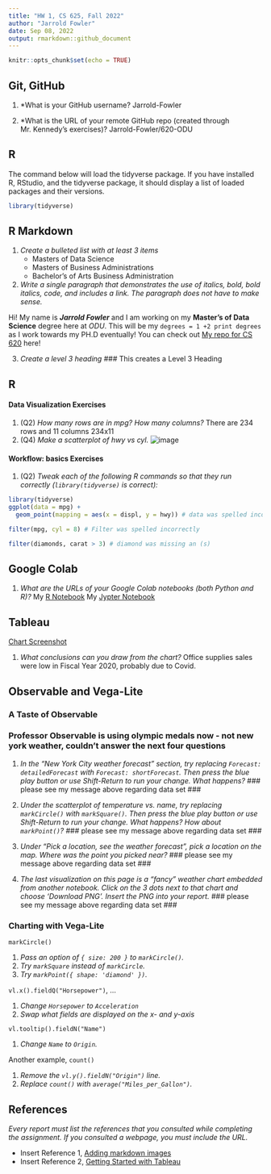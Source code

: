 ```yaml
---
title: "HW 1, CS 625, Fall 2022"
author: "Jarrold Fowler"
date: Sep 08, 2022
output: rmarkdown::github_document
---
```


```r
knitr::opts_chunk$set(echo = TRUE)
```

## Git, GitHub

1. *What is your GitHub username? 
Jarrold-Fowler

2. *What is the URL of your remote GitHub repo (created through Mr. Kennedy's exercises)? 
Jarrold-Fowler/620-ODU


## R

The command below will load the tidyverse package.  If you have installed R, RStudio, and the tidyverse package, it should display a list of loaded packages and their versions.
```r
library(tidyverse)
```

## R Markdown 

1. *Create a bulleted list with at least 3 items*
   - Masters of Data Science 
   - Masters of Business Administrations
   - Bachelor's of Arts Business Administration

2. *Write a single paragraph that demonstrates the use of italics, bold, bold italics, code, and includes a link. The paragraph does not have to make sense.*

Hi! My name is ***Jarrold Fowler*** and I am working on my **Master's of Data Science** degree here at *ODU*. This will be my ```degrees = 1 +2 print degrees ``` as I work towards my PH.D eventually! You can check out [My repo for CS 620](https://github.com/Jarrold-Fowler/620-ODU) here!

3. *Create a level 3 heading*
 ### This creates a Level 3 Heading

## R 

#### Data Visualization Exercises

1. (Q2) *How many rows are in mpg? How many columns?*
There are 234 rows and 11 columns 234x11
1. (Q4) *Make a scatterplot of hwy vs cyl.*
![image](https://user-images.githubusercontent.com/101736560/189215647-9d1a8683-76b5-4f1d-a893-70aa83716f76.png)


#### Workflow: basics Exercises

1. (Q2) *Tweak each of the following R commands so that they run correctly (`library(tidyverse)` is correct):*

```r
library(tidyverse)
ggplot(data = mpg) + 
  geom_point(mapping = aes(x = displ, y = hwy)) # data was spelled incorrectly

filter(mpg, cyl = 8) # Filter was spelled incorrectly

filter(diamonds, carat > 3) # diamond was missing an (s)
```

## Google Colab

1. *What are the URLs of your Google Colab notebooks (both Python and R)?*
My [R Notebook](https://colab.research.google.com/drive/1Xr_090vnP9U2JZz5EJOgsO6pEIvXHa0i?usp=sharing)
My [Jypter Notebook](https://colab.research.google.com/drive/1p-F8JBi9rBJnSwenCDktDM_cdoTMyq9w?usp=sharing)

## Tableau
[Chart Screenshot](https://github.com/Jarrold-Fowler/620-ODU/blob/main/south%20and%20west%20-%20tableau.png)

1. *What conclusions can you draw from the chart?*
Office supplies sales were low in Fiscal Year 2020, probably due to Covid.

## Observable and Vega-Lite

### A Taste of Observable

### Professor Observable is using olympic medals now - not new york weather, couldn't answer the next four questions ###
1. *In the "New York City weather forecast" section, try replacing `Forecast: detailedForecast` with `Forecast: shortForecast`. Then press the blue play button  or use Shift-Return to run your change. What happens?* ### please see my message above regarding data set ###

2. *Under the scatterplot of temperature vs. name, try replacing `markCircle()` with `markSquare()`. Then press the blue play button  or use Shift-Return to run your change. What happens? How about `markPoint()`?* ### please see my message above regarding data set ###

3. *Under "Pick a location, see the weather forecast", pick a location on the map.  Where was the point you picked near?* ### please see my message above regarding data set ###

4. *The last visualization on this page is a "fancy" weather chart embedded from another notebook.  Click on the 3 dots next to that chart and choose 'Download PNG'.  Insert the PNG into your report.* ### please see my message above regarding data set ###

### Charting with Vega-Lite

`markCircle()`

1. *Pass an option of `{ size: 200 }` to `markCircle()`.*
1. *Try `markSquare` instead of `markCircle`.*
1. *Try `markPoint({ shape: 'diamond' })`.*

`vl.x().fieldQ("Horsepower")`, ...

1. *Change `Horsepower` to `Acceleration`*
1. *Swap what fields are displayed on the x- and y-axis*

`vl.tooltip().fieldN("Name")`

1. *Change `Name` to `Origin`.*

Another example, `count()`

1. *Remove the `vl.y().fieldN("Origin")` line.*
1. *Replace `count()` with `average("Miles_per_Gallon")`.*

## References

*Every report must list the references that you consulted while completing the assignment. If you consulted a webpage, you must include the URL.*

* Insert Reference 1, [Adding markdown images](https://www.earthdatascience.org/courses/earth-analytics/document-your-science/add-images-to-rmarkdown-report/)
* Insert Reference 2, [Getting Started with Tableau](https://help.tableau.com/current/guides/get-started-tutorial/en-us/get-started-tutorial-focus.htm)
